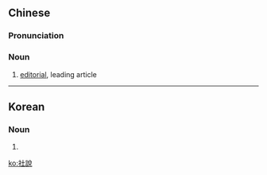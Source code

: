 {{also|社説|社说}}
==Chinese==
{{zh-forms|s=社说}}

===Pronunciation===
{{zh-pron
|m=shèshuō
|c=se5 syut3
|cat=n
}}

===Noun===
{{zh-noun}}

# [[editorial]], leading article

----

==Korean==
{{ko-hanjatab}}

===Noun===
{{ko-noun|hj|hangeul=사설}}

# {{hanja form of|사설|[[editorial]]}}

[[ko:社說]]